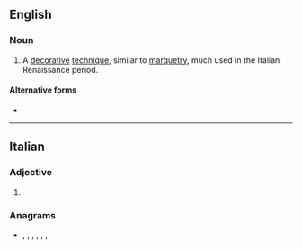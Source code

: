 ==English==
{{wikipedia}}

===Noun===
{{en-noun|-}}

# {{lb|en|art}} A [[decorative]] [[technique]], similar to [[marquetry]], much used in the Italian Renaissance period.

====Alternative forms====
* {{l|en|certosino}}

----

==Italian==

===Adjective===
{{head|it|adjective form}}

# {{feminine singular of|it|certosino}}

===Anagrams===
* {{l|it|consterai}}, {{l|it|costernai}}, {{l|it|rosicante}}, {{l|it|sconterai}}, {{l|it|scorniate}}, {{l|it|sincerato}}, {{l|it|trisecano}}